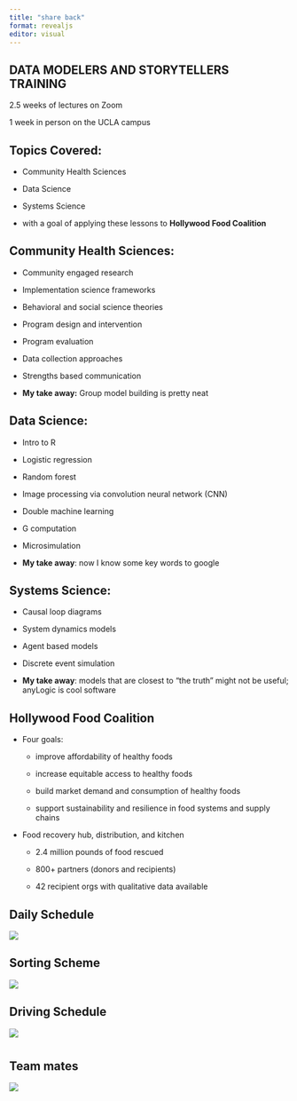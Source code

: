 ```yaml
---
title: "share back"
format: revealjs
editor: visual
---
```


## DATA MODELERS AND STORYTELLERS TRAINING

2.5 weeks of lectures on Zoom

1 week in person on the UCLA campus

## Topics Covered: 

-   Community Health Sciences

-   Data Science

-   Systems Science

-   with a goal of applying these lessons to **Hollywood Food Coalition**

## Community Health Sciences: 

-   Community engaged research

-   Implementation science frameworks

-   Behavioral and social science theories

-   Program design and intervention

-   Program evaluation

-   Data collection approaches

-   Strengths based communication

-   **My take away:** Group model building is pretty neat

## Data Science: 

-   Intro to R

-   Logistic regression

-   Random forest

-   Image processing via convolution neural network (CNN)

-   Double machine learning

-   G computation

-   Microsimulation

-   **My take away**: now I know some key words to google

## Systems Science: 

-   Causal loop diagrams

-   System dynamics models

-   Agent based models

-   Discrete event simulation

-   **My take away**: models that are closest to "the truth" might not be useful; anyLogic is cool software

## Hollywood Food Coalition

-   Four goals:

    -   improve affordability of healthy foods

    -   increase equitable access to healthy foods

    -   build market demand and consumption of healthy foods

    -   support sustainability and resilience in food systems and supply chains

-   Food recovery hub, distribution, and kitchen

    -   2.4 million pounds of food rescued

    -   800+ partners (donors and recipients)

    -   42 recipient orgs with qualitative data available

## Daily Schedule

![](images/PXL_20250708_223151039 (1).jpg)

## Sorting Scheme

![](images/PXL_20250708_224404016 (1).jpg)

## Driving Schedule 

![](images/PXL_20250708_223147801 (1).jpg)

# 

## Team mates 

![](images/image (2).jpg)
